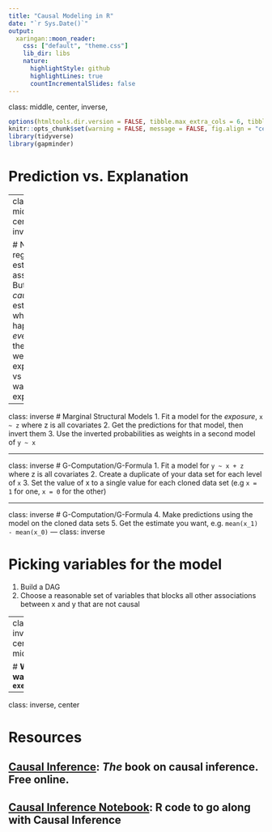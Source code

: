 ```yaml
---
title: "Causal Modeling in R"
date: "`r Sys.Date()`"
output:
  xaringan::moon_reader:
    css: ["default", "theme.css"]
    lib_dir: libs
    nature:
      highlightStyle: github
      highlightLines: true
      countIncrementalSlides: false
---
```

class: middle, center, inverse, 

```r
options(htmltools.dir.version = FALSE, tibble.max_extra_cols = 6, tibble.width = 60)
knitr::opts_chunk$set(warning = FALSE, message = FALSE, fig.align = "center", dpi = 320)
library(tidyverse)
library(gapminder)
```

# **Prediction vs. Explanation**

---
class: middle, center, inverse, 

# Normal regression estimates associations. But we want *causal* estimates: what would happen if *everyone* in the study were exposed to x vs if *no one* was exposed.


---

class: inverse
# Marginal Structural Models
1. Fit a model for the *exposure*, ` x ~ z` where z is all covariates
2. Get the predictions for that model, then invert them
3. Use the inverted probabilities as weights in a second model of `y ~ x`

---

class: inverse
# G-Computation/G-Formula
1. Fit a model for `y ~ x + z` where z is all covariates
2. Create a duplicate of your data set for each level of `x` 
3. Set the value of x to a single value for each cloned data set (e.g `x = 1` for one, `x = 0` for the other)

---

class: inverse
# G-Computation/G-Formula
4. Make predictions using the model on the cloned data sets
5. Get the estimate you want, e.g. `mean(x_1) - mean(x_0)`
---
class: inverse

# Picking variables for the model
1. Build a DAG
2. Choose a reasonable set of variables that blocks all other associations between x and y that are not causal

---
class: inverse, center, middle

# **Work your way through `exercises.Rmd`**

---

class: inverse, center

# Resources
## [Causal Inference](https://www.hsph.harvard.edu/miguel-hernan/causal-inference-book/): *The* book on causal inference. Free online.
## [Causal Inference Notebook](http://causalinferencebookr.netlify.com): R code to go along with Causal Inference
